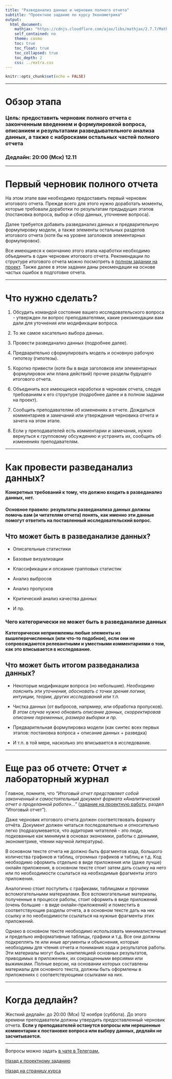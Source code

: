 ```yaml
---
title: "Разведанализ данных и черновик полного отчета"
subtitle: "Проектное задание по курсу Эконометрика"
output:  
  html_document:
    mathjax: "https://cdnjs.cloudflare.com/ajax/libs/mathjax/2.7.7/MathJax.js?config=TeX-MML-AM_CHTML"
    self_contained: no  
    theme: cosmo
    toc: true
    toc_float: true
    toc_collapsed: true
    toc_depth: 2
    css: ../extra.css
---
```


```r
knitr::opts_chunk$set(echo = FALSE)
```

---

# Обзор этапа

### **Цель:** предоставить черновик полного отчета с законченным введением и формулировкой вопроса, описанием и результатами разведывательного анализа данных, а также с набросками остальных частей полного отчета

### **Дедлайн:** 20:00 (Мск) 12.11

---

# Первый черновик полного отчета

На этом этапе вам необходимо предоставить первый черновик итогового отчета. Прежде всего для этого нужно доработать моменты, которые требовали доработки по результатам предыдущих этапов (постановка вопроса, выбор и сбор данных, уточнение вопроса).

Далее требуется добавить разведанализ данных и предварительную формулировку модели, а также элементы остальных разделов итогового отчета (хотя бы на уровне заголовков элементарных формулировок).

Все имеющиеся к окончанию этого этапа наработки необходимо объединить в один черновик итогового отчета. Рекомендации по структуре итогового отчета можно посмотреть в [полном задании на проект](project_task.html). Также далее в этом задании даны рекомендации на основе частых ошибок в подготовке отчета.

---

# Что нужно сделать?

1. Обсудить командой состояние вашего исследовательского вопроса - утвержден ли вопрос преподавателями, какие рекомендации вам дали для уточнения или модификации вопроса.

2. То же самое касательно выбора данных.

3. Провести разведанализ данных (подробнее далее).

4. Предварительно сформулировать модель и основную рабочую гипотезу (гипотезы). 

5. Коротко привести (хотя бы в виде заголовков или элементарных формулировок или плана действий) прочие разделы будущего итогового отчета.

6. Объединить все имеющиеся наработки в черновик отчета, следуя требованиям к его структуре (подробнее далее и в полном задании на проект). 

7. Сообщить преподавателям об изменениях в отчете. Дождаться комментариев и замечаний или утверждения черновика отчета и зачета на этом этапе.

8. Если у преподавателей есть комментарии и замечания, нужно вернуться к групповому обсуждению и устранить их, сообщить об изменениях преподавателям. 

---

# Как провести разведанализ данных?

**Конкретных требований к тому, что должно входить в разведанализ данных, нет.**

#### **Основное правило: результаты разведанализа данных должны помочь вам (и читателям отчета) понять, как именно эти данные помогут ответить на поставленный исследовательский вопрос.**

## Что может быть в разведанализе данных?

- Описательные статистики

- Базовые визуализации

- Классификации и опсиание грапповых статистик

- Анализ выбросов

- Анализ пропусков

- Критический анализ качества данных

- И пр.

### Чего категорически не может быть в разведанализе данных

**Категорически неприемлемы любые элементы из вышеперечисленных (или что-то подобное), если они не сопровождаются релевантными и уместными комментариями о том, как это вписывается в исследование.**

## Что может быть итогом разведанализа данных?

- Некоторые модификации вопроса (но небольшие). *Необходимо пояснить эти уточнения, обосновать с точки зрения логики, интуиции, теории, других исследований или т.п.*

- Чистка данных (от выбросов, напрмиер, или обработка пропусков). *В этом случае нужно обновить описание данных, скорректировав описание переменных, размера выборки и пр.*

- Предварительная формулировка модели (как синтес всех первых этапов: постановка вопроса + описание данных + разведка)

- И т.п. в той мере, насколько это вписывается в исследование.

---

# Еще раз об отчете: **Отчет $\neq$ лабораторный журнал**

Главное, помните, что *“Итоговый отчет представляет собой законченный и самостоятельный документ формата «Аналитический отчет о проделанной работе»...”* ([задание на проектную работу](project_task.html), раздел “Итоговый отчет”).

Даже черновик итогового отчета должен соответствовать формату отчёта. Документ должен читаться последовательно и относительно легко (подразумевается, что аудитория читателей - это люди, подкованные как минимум в основах экономики, работы с данными, эконометрике, чтении научной литературы).

В основном тексте отчета не должно быть фрагментов кода, большого количества графиков и таблиц, огромных графиков и таблиц и т.д. Код необходимо оформить отдельно в виде приложения или (даже лучше) онлайн приложения, в основном тексте стоит затем дать ссылку на него или по необходимости ссылаться на необходимые фрагменты этого приложения.

Аналогично стоит поступить с графиками, таблицами и прочими вспомогательными материалами. Все вспомогательные материалы, полученные в процессе работы, стоит оформить в виде приложений (очень большие - в виде онлайн-приложений) и поместить в соответствующие разделы отчета, а в основном тексте дать на них ссылку и по необходимости ссылаться на нужные фрагменты этих приложений.

Однако в основном тексте необходимо использовать минималистичные и предельно информативные таблицы, графики и т.д. Все они должны подкреплять те или иные аргументы и объяснения, которые необходимы для чтения отчета и понимания хода и результатов работы. Эти материалы могут быть компиляцией основных результатов, приводимых в приложениях, их сокращенными версиями или выжимками. Полные версии, на основании которых составлены материалы для основного текста, должны быть оформлены в приложениях с соответствующими ссылками на них.

---

# Когда дедлайн? 

Жесткий дедлайн: до 20:00 (Мск) 12 ноября (суббота). До этого времени преподаватели должны утвердить предоставленный черновик отчета. **Если у преподавателей останутся вопросы или нерешенные комментарии к постановке вопроса или выбору данных, дедлайн не засчитывается.**

---

Вопросы можно задать [в чате в Телеграм.](https://t.me/+0kRsodLpmzRmZjEy)

[Назад к проектному заданию](project_task.html)

[Назад на страницу курса](../ecox22.html)
